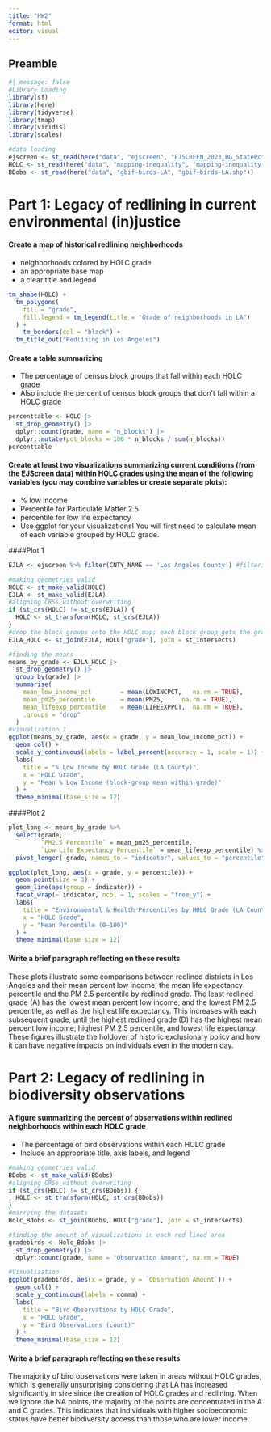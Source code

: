 ```yaml
---
title: "HW2"
format: html
editor: visual
---
```


## Preamble

```r
#| message: false
#Library Loading
library(sf)
library(here)
library(tidyverse)
library(tmap)
library(viridis)
library(scales)

#data loading
ejscreen <- st_read(here("data", "ejscreen", "EJSCREEN_2023_BG_StatePct_with_AS_CNMI_GU_VI.gdb"))
HOLC <- st_read(here("data", "mapping-inequality", "mapping-inequality-los-angeles.json"))
BDobs <- st_read(here("data", "gbif-birds-LA", "gbif-birds-LA.shp"))
```

# Part 1: Legacy of redlining in current environmental (in)justice

#### Create a map of historical redlining neighborhoods

-   neighborhoods colored by HOLC grade
-   an appropriate base map
-   a clear title and legend

```r
tm_shape(HOLC) +
  tm_polygons(
    fill = "grade",
    fill.legend = tm_legend(title = "Grade of neighborhoods in LA")
  ) +
    tm_borders(col = "black") +
  tm_title_out("Redlining in Los Angeles")
```

#### Create a table summarizing

-   The percentage of census block groups that fall within each HOLC grade
-   Also include the percent of census block groups that don’t fall within a HOLC grade

```r
percenttable <- HOLC |>
  st_drop_geometry() |>
  dplyr::count(grade, name = "n_blocks") |>
  dplyr::mutate(pct_blocks = 100 * n_blocks / sum(n_blocks))
percenttable
```

#### Create at least two visualizations summarizing current conditions (from the EJScreen data) within HOLC grades using the mean of the following variables (you may combine variables or create separate plots):

-   \% low income
-   Percentile for Particulate Matter 2.5
-   percentile for low life expectancy
-   Use ggplot for your visualizations! You will first need to calculate mean of each variable grouped by HOLC grade.

####Plot 1

```r
EJLA <- ejscreen %>% filter(CNTY_NAME == 'Los Angeles County') #filtering for just Los Angeles

#making geometries valid
HOLC <- st_make_valid(HOLC)
EJLA <- st_make_valid(EJLA)
#aligning CRSs without overwriting
if (st_crs(HOLC) != st_crs(EJLA)) {
  HOLC <- st_transform(HOLC, st_crs(EJLA))
}
#drop the block groups onto the HOLC map; each block group gets the grade of the HOLC polygon it lands in.
EJLA_HOLC <- st_join(EJLA, HOLC["grade"], join = st_intersects)

#finding the means 
means_by_grade <- EJLA_HOLC |>
  st_drop_geometry() |>
  group_by(grade) |>
  summarise(
    mean_low_income_pct        = mean(LOWINCPCT,   na.rm = TRUE),
    mean_pm25_percentile       = mean(PM25,     na.rm = TRUE),
    mean_lifeexp_percentile    = mean(LIFEEXPPCT,  na.rm = TRUE),
    .groups = "drop"
  )
#visualization 1
ggplot(means_by_grade, aes(x = grade, y = mean_low_income_pct)) +
  geom_col() +
  scale_y_continuous(labels = label_percent(accuracy = 1, scale = 1)) +
  labs(
    title = "% Low Income by HOLC Grade (LA County)",
    x = "HOLC Grade",
    y = "Mean % Low Income (block-group mean within grade)"
  ) +
  theme_minimal(base_size = 12)

```

####Plot 2

```r
plot_long <- means_by_grade %>%
  select(grade,
         `PM2.5 Percentile` = mean_pm25_percentile,
         `Low Life Expectancy Percentile` = mean_lifeexp_percentile) %>%
  pivot_longer(-grade, names_to = "indicator", values_to = "percentile")

ggplot(plot_long, aes(x = grade, y = percentile)) +
  geom_point(size = 3) +
  geom_line(aes(group = indicator)) +
  facet_wrap(~ indicator, ncol = 1, scales = "free_y") +
  labs(
    title = "Environmental & Health Percentiles by HOLC Grade (LA County)",
    x = "HOLC Grade",
    y = "Mean Percentile (0–100)"
  ) +
  theme_minimal(base_size = 12)

```

#### Write a brief paragraph reflecting on these results

These plots illustrate some comparisons between redlined districts in Los Angeles and their mean percent low income, the mean life expectancy percentile and the PM 2.5 percentile by redlined grade. The least redlined grade (A) has the lowest mean percent low income, and the lowest PM 2.5 percentile, as well as the highest life expectancy. This increases with each subsequent grade, until the highest redlined grade (D) has the highest mean percent low income, highest PM 2.5 percentile, and lowest life expectancy. These figures illustrate the holdover of historic exclusionary policy and how it can have negative impacts on individuals even in the modern day.

# Part 2: Legacy of redlining in biodiversity observations

#### A figure summarizing the percent of observations within redlined neighborhoods within each HOLC grade

-   The percentage of bird observations within each HOLC grade
-   Include an appropriate title, axis labels, and legend

```r
#making geometries valid
BDobs <- st_make_valid(BDobs)
#aligning CRSs without overwriting
if (st_crs(HOLC) != st_crs(BDobs)) {
  HOLC <- st_transform(HOLC, st_crs(BDobs))
}
#marrying the datasets
Holc_Bdobs <- st_join(BDobs, HOLC["grade"], join = st_intersects)

#finding the amount of visualizations in each red lined area
gradebirds <- Holc_Bdobs |>
  st_drop_geometry() |>
  dplyr::count(grade, name = "Observation Amount", na.rm = TRUE) 

#Visualization
ggplot(gradebirds, aes(x = grade, y = `Observation Amount`)) +
  geom_col() +
  scale_y_continuous(labels = comma) +  
  labs(
    title = "Bird Observations by HOLC Grade",
    x = "HOLC Grade",
    y = "Bird Observations (count)"
  ) +
  theme_minimal(base_size = 12)

```

#### Write a brief paragraph reflecting on these results

The majority of bird observations were taken in areas without HOLC grades, which is generally unsurprising considering that LA has increased significantly in size since the creation of HOLC grades and redlining. When we ignore the NA points, the majority of the points are concentrated in the A and C grades. This indicates that individuals with higher socioeconomic status have better biodiversity access than those who are lower income.
